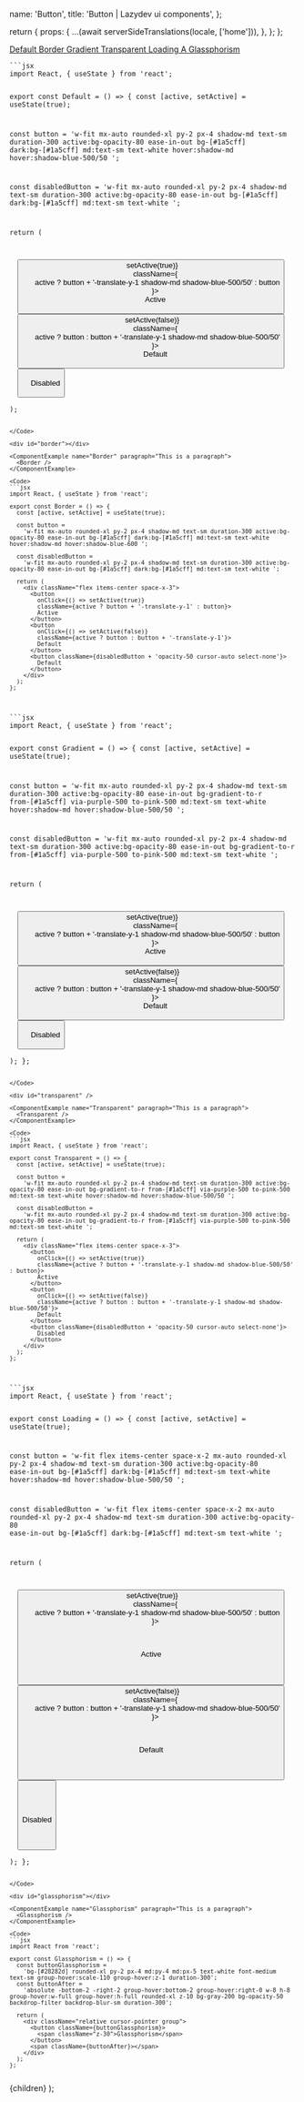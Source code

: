 


  name: 'Button',
  title: 'Button | Lazydev ui components',
};

  return {
    props: {
      ...(await serverSideTranslations(locale, ['home'])),
    },
  };
};

<SidebarLink>
  <a href="#default" className="sidebar__link">
    Default
  </a>
  <a href="#border" className="sidebar__link">
    Border
  </a>
  <a href="#gradient" className="sidebar__link">
    Gradient
  </a>
  <a href="#transparent" className="sidebar__link">
    Transparent
  </a>
  <a href="#loadinga" className="sidebar__link">
    Loading A
  </a>
  <a href="#glassphorism" className="sidebar__link">
    Glassphorism
  </a>
</SidebarLink>

<PrevAndNext leftPath="/docs/theme" rightPath="/docs/components/alert" />

<div id="default"></div>

<ComponentExample name="Default" paragraph="This is a paragraph">
  <Default />
</ComponentExample>

<Code>
```jsx
import React, { useState } from 'react';

export const Default = () => {
  const [active, setActive] = useState(true);

const button =
'w-fit mx-auto rounded-xl py-2 px-4 shadow-md text-sm duration-300 active:bg-opacity-80 ease-in-out bg-[#1a5cff] dark:bg-[#1a5cff] md:text-sm text-white hover:shadow-md hover:shadow-blue-500/50 ';

const disabledButton =
'w-fit mx-auto rounded-xl py-2 px-4 shadow-md text-sm duration-300 active:bg-opacity-80 ease-in-out bg-[#1a5cff] dark:bg-[#1a5cff] md:text-sm text-white ';

return (

<div className="flex items-center space-x-3">
  <button
    onClick={() => setActive(true)}
    className={
      active ? button + '-translate-y-1 shadow-md shadow-blue-500/50' : button
    }>
    Active
  </button>
  <button
    onClick={() => setActive(false)}
    className={
      active ? button : button + '-translate-y-1 shadow-md shadow-blue-500/50'
    }>
    Default
  </button>
  <button className={disabledButton + 'opacity-50 cursor-auto select-none'}>
    Disabled
  </button>
</div>
);

````
</Code>

<div id="border"></div>

<ComponentExample name="Border" paragraph="This is a paragraph">
  <Border />
</ComponentExample>

<Code>
```jsx
import React, { useState } from 'react';

export const Border = () => {
  const [active, setActive] = useState(true);

  const button =
    'w-fit mx-auto rounded-xl py-2 px-4 shadow-md text-sm duration-300 active:bg-opacity-80 ease-in-out bg-[#1a5cff] dark:bg-[#1a5cff] md:text-sm text-white hover:shadow-md hover:shadow-blue-600 ';

  const disabledButton =
    'w-fit mx-auto rounded-xl py-2 px-4 shadow-md text-sm duration-300 active:bg-opacity-80 ease-in-out bg-[#1a5cff] dark:bg-[#1a5cff] md:text-sm text-white ';

  return (
    <div className="flex items-center space-x-3">
      <button
        onClick={() => setActive(true)}
        className={active ? button + '-translate-y-1' : button}>
        Active
      </button>
      <button
        onClick={() => setActive(false)}
        className={active ? button : button + '-translate-y-1'}>
        Default
      </button>
      <button className={disabledButton + 'opacity-50 cursor-auto select-none'}>
        Default
      </button>
    </div>
  );
};
````

</Code>

<div id="gradient"></div>

<ComponentExample name="Gradient" paragraph="This is a paragraph">
  <Gradient />
</ComponentExample>

<Code>
```jsx
import React, { useState } from 'react';

export const Gradient = () => {
  const [active, setActive] = useState(true);

const button =
'w-fit mx-auto rounded-xl py-2 px-4 shadow-md text-sm duration-300 active:bg-opacity-80 ease-in-out bg-gradient-to-r from-[#1a5cff] via-purple-500 to-pink-500 md:text-sm text-white hover:shadow-md hover:shadow-blue-500/50 ';

const disabledButton =
'w-fit mx-auto rounded-xl py-2 px-4 shadow-md text-sm duration-300 active:bg-opacity-80 ease-in-out bg-gradient-to-r from-[#1a5cff] via-purple-500 to-pink-500 md:text-sm text-white ';

return (

<div className="flex items-center space-x-3">
  <button
    onClick={() => setActive(true)}
    className={
      active ? button + '-translate-y-1 shadow-md shadow-blue-500/50' : button
    }>
    Active
  </button>
  <button
    onClick={() => setActive(false)}
    className={
      active ? button : button + '-translate-y-1 shadow-md shadow-blue-500/50'
    }>
    Default
  </button>
  <button className={disabledButton + 'opacity-50 cursor-auto select-none'}>
    Disabled
  </button>
</div>
); };

````
</Code>

<div id="transparent" />

<ComponentExample name="Transparent" paragraph="This is a paragraph">
  <Transparent />
</ComponentExample>

<Code>
```jsx
import React, { useState } from 'react';

export const Transparent = () => {
  const [active, setActive] = useState(true);

  const button =
    'w-fit mx-auto rounded-xl py-2 px-4 shadow-md text-sm duration-300 active:bg-opacity-80 ease-in-out bg-gradient-to-r from-[#1a5cff] via-purple-500 to-pink-500 md:text-sm text-white hover:shadow-md hover:shadow-blue-500/50 ';

  const disabledButton =
    'w-fit mx-auto rounded-xl py-2 px-4 shadow-md text-sm duration-300 active:bg-opacity-80 ease-in-out bg-gradient-to-r from-[#1a5cff] via-purple-500 to-pink-500 md:text-sm text-white ';

  return (
    <div className="flex items-center space-x-3">
      <button
        onClick={() => setActive(true)}
        className={active ? button + '-translate-y-1 shadow-md shadow-blue-500/50' : button}>
        Active
      </button>
      <button
        onClick={() => setActive(false)}
        className={active ? button : button + '-translate-y-1 shadow-md shadow-blue-500/50'}>
        Default
      </button>
      <button className={disabledButton + 'opacity-50 cursor-auto select-none'}>
        Disabled
      </button>
    </div>
  );
};
````

</Code>

<div id="loadinga"></div>

<ComponentExample name="Loading A" paragraph="This is a paragraph">
  <LoadingA />
</ComponentExample>

<Code>
```jsx
import React, { useState } from 'react';

export const Loading = () => {
  const [active, setActive] = useState(true);

const button =
'w-fit flex items-center space-x-2 mx-auto rounded-xl py-2 px-4 shadow-md text-sm duration-300 active:bg-opacity-80 ease-in-out bg-[#1a5cff] dark:bg-[#1a5cff] md:text-sm text-white hover:shadow-md hover:shadow-blue-500/50 ';

const disabledButton =
'w-fit flex items-center space-x-2 mx-auto rounded-xl py-2 px-4 shadow-md text-sm duration-300 active:bg-opacity-80 ease-in-out bg-[#1a5cff] dark:bg-[#1a5cff] md:text-sm text-white ';

return (

<div className="flex items-center space-x-3">
  <button
    onClick={() => setActive(true)}
    className={
      active ? button + '-translate-y-1 shadow-md shadow-blue-500/50' : button
    }>
    <span className="w-[15px] h-[15px] rounded-full border-[2px] border-transparent border-r-white animate-spin" />
    <p>Active</p>
  </button>
  <button
    onClick={() => setActive(false)}
    className={
      active ? button : button + '-translate-y-1 shadow-md shadow-blue-500/50'
    }>
    <span className="w-[15px] h-[15px] rounded-full border-[2px] border-transparent border-r-white animate-spin" />
    <p>Default</p>
  </button>
  <button className={disabledButton + 'opacity-50 cursor-auto select-none'}>
    <span className="w-[15px] h-[15px] rounded-full border-[2px] border-transparent border-r-white animate-spin" />
    <p>Disabled</p>
  </button>
</div>
); };

````
</Code>

<div id="glassphorism"></div>

<ComponentExample name="Glassphorism" paragraph="This is a paragraph">
  <Glassphorism />
</ComponentExample>

<Code>
```jsx
import React from 'react';

export const Glassphorism = () => {
  const buttonGlassphorism =
    'bg-[#28282d] rounded-xl py-2 px-4 md:py-4 md:px-5 text-white font-medium text-sm group-hover:scale-110 group-hover:z-1 duration-300';
  const buttonAfter =
    'absolute -bottom-2 -right-2 group-hover:bottom-2 group-hover:right-0 w-8 h-8 group-hover:w-full group-hover:h-full rounded-xl z-10 bg-gray-200 bg-opacity-50 backdrop-filter backdrop-blur-sm duration-300';

  return (
    <div className="relative cursor-pointer group">
      <button className={buttonGlassphorism}>
        <span className="z-30">Glassphorism</span>
      </button>
      <span className={buttonAfter}></span>
    </div>
  );
};

````

</Code>

  <NestedLayout name={meta.name} title={meta.title}>
    {children}
  </NestedLayout>
);
